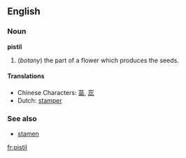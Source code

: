 ==English==
=== Noun ===
'''pistil'''

#(''botany'') the part of a flower which produces the seeds.

====Translations====
*Chinese Characters: [[蘂]], [[蕊]]
*Dutch: [[stamper]]

===See also===
*[[stamen]]

[[fr:pistil]]